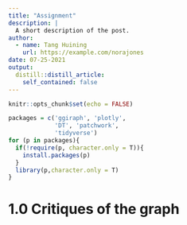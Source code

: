 ```yaml
---
title: "Assignment"
description: |
  A short description of the post.
author:
  - name: Tang Huining
    url: https://example.com/norajones
date: 07-25-2021
output:
  distill::distill_article:
    self_contained: false
---
```



```r
knitr::opts_chunk$set(echo = FALSE)
```

```r
packages = c('ggiraph', 'plotly', 
             'DT', 'patchwork',
             'tidyverse')
for (p in packages){
  if(!require(p, character.only = T)){
    install.packages(p)
  }
  library(p,character.only = T)
}
```

# 1.0 Critiques of the graph


